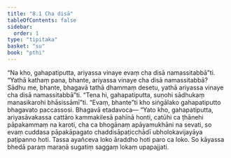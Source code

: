```yaml
---
title: "8.1 Cha disā"
tableOfContents: false
sidebar:
  order: 1
type: "tipitaka"
basket: "su"
book: "pthi"
---
```



<DynamicBreadcrumb />

<Division number="244" book="pthi">

<Paragraph number="577" book="pthi">
“Na kho, gahapatiputta, ariyassa vinaye evaṃ cha disā namassitabbā”ti. “Yathā kathaṃ pana, bhante, ariyassa vinaye cha disā namassitabbā? Sādhu me, bhante, bhagavā tathā dhammaṃ desetu, yathā ariyassa vinaye cha disā namassitabbā”ti.
</Paragraph>

<Paragraph number="578" book="pthi">
“Tena hi, gahapatiputta, suṇohi sādhukaṃ manasikarohi bhāsissāmī”ti. “Evaṃ, bhante”ti kho siṅgālako gahapatiputto bhagavato paccassosi. Bhagavā etadavoca—
</Paragraph>

<Paragraph number="579" book="pthi">
“Yato kho, gahapatiputta, ariyasāvakassa cattāro kammakilesā pahīnā honti, catūhi ca ṭhānehi pāpakammaṃ na karoti, cha ca bhogānaṃ apāyamukhāni na sevati, so evaṃ cuddasa pāpakāpagato chaddisāpaṭicchādī ubholokavijayāya paṭipanno hoti. Tassa ayañceva loko āraddho hoti paro ca loko. So kāyassa bhedā paraṃ maraṇā sugatiṃ saggaṃ lokaṃ upapajjati.
</Paragraph>
</Division>
